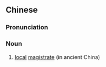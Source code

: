 {{also|老父台}}
==Chinese==
{{zh-forms|s=老父台|t2=老父台}}

===Pronunciation===
{{zh-pron
|m=lǎofùtái
|c=lou5 fu6 toi4
|cat=n
}}

===Noun===
{{zh-noun}}

# {{lb|zh|honorific|archaic}} [[local]] [[magistrate]] (in ancient China)